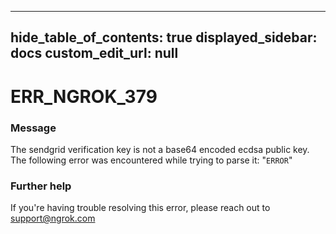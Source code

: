 
---
hide_table_of_contents: true
displayed_sidebar: docs
custom_edit_url: null
---


# ERR_NGROK_379

### Message
The sendgrid verification key is not a base64 encoded ecdsa public key. The following error was encountered while trying to parse it: "`ERROR`"

### Further help
If you're having trouble resolving this error, please reach out to [support@ngrok.com](mailto:support@ngrok.com?subject=Help%20with%20ERR_NGROK_379)


<ErrorDetails error='err_ngrok_379' />
